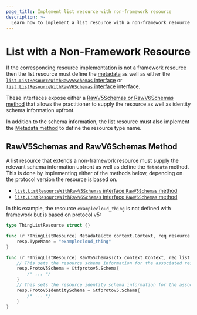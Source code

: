 ```yaml
---
page_title: Implement list resource with non-framework resource
description: >-
  Learn how to implement a list resource with a non-framework resource.
---
```


# List with a Non-Framework Resource

If the corresponding resource implementation is not a framework resource then the list resource must define the [metadata](#metadata-method) as well as either the [`list.ListResourceWithRawV5Schemas` interface](https://pkg.go.dev/github.com/hashicorp/terraform-plugin-framework/list#ListResourceWithRawV5Schemas) or [`list.ListResourceWithRawV6Schemas` interface](https://pkg.go.dev/github.com/hashicorp/terraform-plugin-framework/list#ListResourceWithRawV6Schemas) interface.

These interfaces expose either a [RawV5Schemas or RawV6Schemas method](#rawv5schemas-and-rawv6schemas-method) that allows the practitioner to supply the resource as well as identity schema information upfront.

In addition to the schema information, the list resource must also implement the [Metadata method](#metadata-method) to define the resource type name.


## RawV5Schemas and RawV6Schemas Method

A list resource that extends a non-framework resource must supply the relevant schema information upfront as well as define the `Metadata` method. This is done by implementing either of the methods below, depending on the protocol version the resource is based on.

* [`list.ListResourceWithRawV5Schemas` interface `RawV5Schemas` method](https://pkg.go.dev/github.com/hashicorp/terraform-plugin-framework/list#ListResourceWithRawV5Schemas.RawV5Schemas)
* [`list.ListResourceWithRawV6Schemas` interface `RawV6Schemas` method](https://pkg.go.dev/github.com/hashicorp/terraform-plugin-framework/list#ListResourceWithRawV6Schemas.RawV6Schemas)

In this example, the resource `examplecloud_thing` is not defined with framework but is based on protocol v5:

```go
type ThingListResource struct {}

func (r *ThingListResource) Metadata(ctx context.Context, req resource.MetadataRequest, resp *resource.MetadataResponse) {
	resp.TypeName = "examplecloud_thing"
}

func (r *ThingListResource) RawV5Schemas(ctx context.Context, req list.RawV5SchemaRequest, resp *list.RawV5SchemaResponse) {
    // This sets the resource schema information for the associated resource
	resp.ProtoV5Schema = &tfprotov5.Schema{
        /* ... */
	}
	// This sets the resource identity schema information for the associated resource
	resp.ProtoV5IdentitySchema = &tfprotov5.Schema{
		/* ... */
	}
}
```